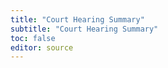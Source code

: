 ```yaml
---
title: "Court Hearing Summary"
subtitle: "Court Hearing Summary"
toc: false
editor: source
---
```


